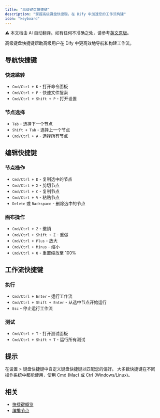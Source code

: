 ```yaml
---
title: "高级键盘快捷键"
description: "掌握高级键盘快捷键，在 Dify 中加速您的工作流构建"
icon: "keyboard"
---
```


<Note> ⚠️ 本文档由 AI 自动翻译。如有任何不准确之处，请参考[英文原版](../../../../en/documentation/pages/build/keyboard-shortcuts-advanced.mdx)。</Note>

高级键盘快捷键帮助高级用户在 Dify 中更高效地导航和构建工作流。

## 导航快捷键

### 快速跳转
- `Cmd/Ctrl + K` - 打开命令面板
- `Cmd/Ctrl + P` - 快速文件搜索
- `Cmd/Ctrl + Shift + P` - 打开设置

### 节点选择
- `Tab` - 选择下一个节点
- `Shift + Tab` - 选择上一个节点
- `Cmd/Ctrl + A` - 选择所有节点

## 编辑快捷键

### 节点操作
- `Cmd/Ctrl + D` - 复制选中的节点
- `Cmd/Ctrl + X` - 剪切节点
- `Cmd/Ctrl + C` - 复制节点
- `Cmd/Ctrl + V` - 粘贴节点
- `Delete` 或 `Backspace` - 删除选中的节点

### 画布操作
- `Cmd/Ctrl + Z` - 撤销
- `Cmd/Ctrl + Shift + Z` - 重做
- `Cmd/Ctrl + Plus` - 放大
- `Cmd/Ctrl + Minus` - 缩小
- `Cmd/Ctrl + 0` - 重置缩放至 100%

## 工作流快捷键

### 执行
- `Cmd/Ctrl + Enter` - 运行工作流
- `Cmd/Ctrl + Shift + Enter` - 从选中节点开始运行
- `Esc` - 停止运行工作流

### 测试
- `Cmd/Ctrl + T` - 打开测试面板
- `Cmd/Ctrl + Shift + T` - 运行所有测试

## 提示

<Tip>
  在设置 > 键盘快捷键中自定义键盘快捷键以匹配您的偏好。
</Tip>

<Info>
  大多数快捷键在不同操作系统中都能使用，使用 Cmd (Mac) 或 Ctrl (Windows/Linux)。
</Info>

## 相关

- [快捷键概览](/en/documentation/pages/build/shortcut-key)
- [编排节点](/en/documentation/pages/build/orchestrate-node)